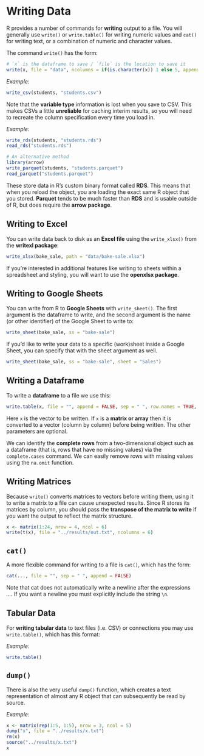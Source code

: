 # Writing Data

R provides a number of commands for **writing** output to a file. You will generally use `write()` or `write.table()` for writing numeric values and `cat()` for writing text, or a combination of numeric and character values.

The command `write()` has the form:

``` r
# `x` is the dataframe to save / `file` is the location to save it
write(x, file = "data", ncolumns = if(is.character(x)) 1 else 5, append = FALSE)
```

*Example:*

``` r
write_csv(students, "students.csv")
```

Note that the **variable type** information is lost when you save to CSV. This makes CSVs a little **unreliable** for caching interim results, so you will need to recreate the column specification every time you load in.

*Example:*

``` r
write_rds(students, "students.rds")
read_rds("students.rds")

# An alternative method
library(arrow)
write_parquet(students, "students.parquet")
read_parquet("students.parquet")
```

These store data in R’s custom binary format called **RDS**. This means that when you reload the object, you are loading the exact same R object that you stored. **Parquet** tends to be much faster than **RDS** and is usable outside of R, but does require the **arrow package**.

## Writing to Excel

You can write data back to disk as an **Excel file** using the `write_xlsx()` from the **writexl package**:

``` R
write_xlsx(bake_sale, path = "data/bake-sale.xlsx") 
```

If you’re interested in additional features like writing to sheets within a spreadsheet and styling, you will want to use the **openxlsx package**.

## Writing to Google Sheets

You can write from R to **Google Sheets** with `write_sheet()`. The first argument is the dataframe to write, and the second argument is the name (or other identifier) of the Google Sheet to write to:

``` R
write_sheet(bake_sale, ss = "bake-sale")
```

If you’d like to write your data to a specific (work)sheet inside a Google Sheet, you can specify that with the sheet argument as well.

``` R
write_sheet(bake_sale, ss = "bake-sale", sheet = "Sales")
```

## Writing a Dataframe

To write a **dataframe** to a file we use this:

``` r
write.table(x, file = "", append = FALSE, sep = " ", row.names = TRUE, col.names = TRUE)
```

Here `x` is the vector to be written. If `x` is a **matrix or array** then it is converted to a vector (column by column) before being written. The other parameters are optional.

We can identify the **complete rows** from a two-dimensional object such as a dataframe (that is, rows that have no missing values) via the `complete.cases` command. We can easily remove rows with missing values using the `na.omit` function.

## Writing Matrices

Because `write()` converts matrices to vectors before writing them, using it to write a matrix to a file can cause unexpected results. Since R stores its matrices by column, you should pass the **transpose of the matrix to write** if you want the output to reflect the matrix structure.

``` r
x <- matrix(1:24, nrow = 4, ncol = 6)
write(t(x), file = "../results/out.txt", ncolumns = 6)
```

## `cat()`

A more flexible command for writing to a file is `cat()`, which has the form:

``` r
cat(..., file = "", sep = " ", append = FALSE)
```

Note that cat does not automatically write a newline after the expressions *....* If you want a newline you must explicitly include the string `\n`.

## Tabular Data

For **writing tabular data** to text files (i.e. CSV) or connections you may use `write.table()`, which has this format:

*Example:*

``` r
write.table()
```

## `dump()`

There is also the very useful `dump()` function, which creates a text representation of almost any R object that can subsequently be read by source.

*Example:*

``` r
x <- matrix(rep(1:5, 1:5), nrow = 3, ncol = 5)
dump("x", file = "../results/x.txt")
rm(x)
source("../results/x.txt")
x
```
